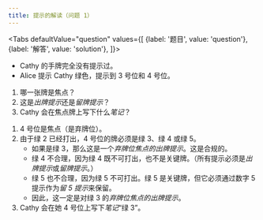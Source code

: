 ```yaml
---
title: 提示的解读（问题 1）
---
```



<BeginnersGuideProgress id="clue-interpretation-question-1" />

<Tabs
  defaultValue="question"
  values={[
    {label: '题目', value: 'question'},
    {label: '解答', value: 'solution'},
  ]}>
<TabItem value="question">

- Cathy 的手牌完全没有提示过。
- Alice 提示 Cathy 绿色，提示到 3 号位和 4 号位。

1. 哪一张牌是焦点？
1. 这是*出牌提示*还是*留牌提示*？
1. Cathy 会在焦点牌上写下什么*笔记*？

</TabItem>
<TabItem value="solution">

1. 4 号位是焦点（是弃牌位）。
1. 由于绿 2 已经打出，4 号位的牌必须是绿 3、绿 4 或绿 5。
   - 如果是绿 3，那么这是一个*弃牌位焦点的出牌提示*。这是合规的。
   - 绿 4 不合理，因为绿 4 既不可打出，也不是关键牌。（所有提示必须是*出牌提示*或*留牌提示*。）
   - 绿 5 也不合理，因为绿 5 不可打出。绿 5 是关键牌，但它必须通过数字 5 提示作为*留 5 提示*来保留。
   - 因此，这一定是对绿 3 的*弃牌位焦点的出牌提示*。
1. Cathy 会在她 4 号位上写下*笔记*“绿 3”。

</TabItem>
</Tabs>

<ClueInterpretationQuestion1 />
